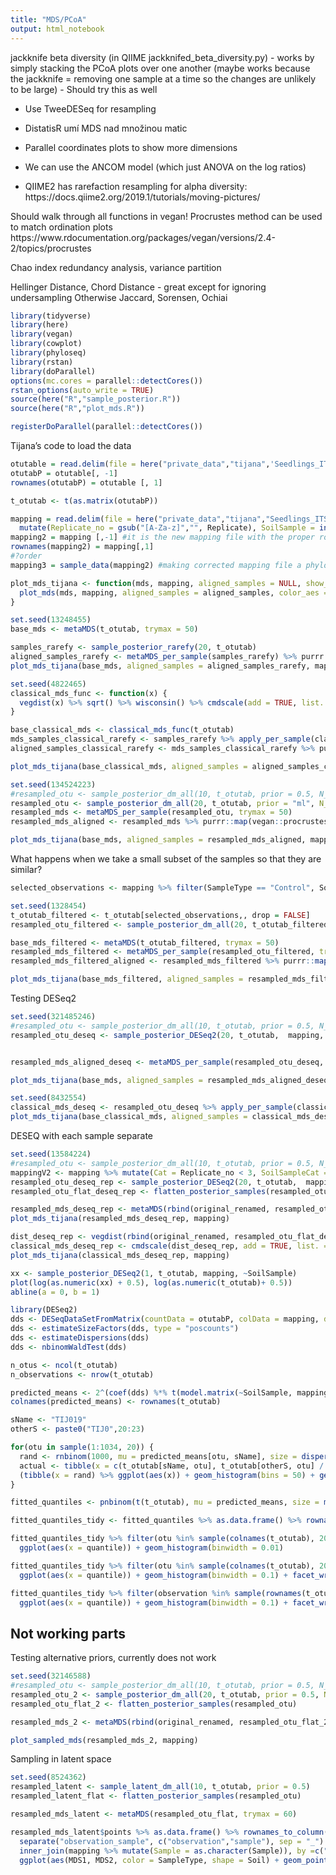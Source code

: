 ---
title: "MDS/PCoA"
output: html_notebook
---

jackknife beta diversity (in QIIME jackknifed_beta_diversity.py) - works by simply stacking the PCoA plots over one another (maybe works because the jackknife = removing one sample at a time so the changes are unlikely to be large) - Should try this as well

- Use TweeDESeq for resampling

- DistatisR umí MDS nad množinou matic

- Parallel coordinates plots to show more dimensions

- We can use the ANCOM model (which just ANOVA on the log ratios)

- QIIME2 has rarefaction resampling for alpha diversity: https://docs.qiime2.org/2019.1/tutorials/moving-pictures/

Should walk through all functions in vegan!
Procrustes method can be used to match ordination plots
https://www.rdocumentation.org/packages/vegan/versions/2.4-2/topics/procrustes

Chao index
redundancy analysis, variance partition

Hellinger Distance, Chord Distance - great except for ignoring undersampling
Otherwise Jaccard, Sorensen, Ochiai


```{r setup}
library(tidyverse)
library(here)
library(vegan)
library(cowplot)
library(phyloseq)
library(rstan)
library(doParallel)
options(mc.cores = parallel::detectCores())
rstan_options(auto_write = TRUE)
source(here("R","sample_posterior.R"))
source(here("R","plot_mds.R"))

registerDoParallel(parallel::detectCores())
```

Tijana's code to load the data
```{r}
otutable = read.delim(file = here("private_data","tijana",'Seedlings_ITS2_otutab_ALL.csv'), sep = "\t") #reading the data I want to use
otutabP = otutable[, -1]
rownames(otutabP) = otutable [, 1]

t_otutab <- t(as.matrix(otutabP))

mapping = read.delim(file = here("private_data","tijana","Seedlings_ITS2_year1_mapping.csv"), sep = ",") %>%
  mutate(Replicate_no = gsub("[A-Za-z]","", Replicate), SoilSample = interaction(Soil, SampleType))
mapping2 = mapping [,-1] #it is the new mapping file with the proper row names, same as in previous case, here we added names from the mapping
rownames(mapping2) = mapping[,1]
#?order
mapping3 = sample_data(mapping2) #making corrected mapping file a phyloseq object

```

```{r}
plot_mds_tijana <- function(mds, mapping, aligned_samples = NULL, show_paths = "all") {
  plot_mds(mds, mapping, aligned_samples = aligned_samples, color_aes = SampleType, shape_aes = Soil, show_paths = show_paths)
}
```

```{r}
set.seed(13248455)
base_mds <- metaMDS(t_otutab, trymax = 50)

samples_rarefy <- sample_posterior_rarefy(20, t_otutab)
aligned_samples_rarefy <- metaMDS_per_sample(samples_rarefy) %>% purrr::map(vegan::procrustes, X = base_mds)
plot_mds_tijana(base_mds, aligned_samples = aligned_samples_rarefy, mapping)
```


```{r}
set.seed(4822465)
classical_mds_func <- function(x) {
  vegdist(x) %>% sqrt() %>% wisconsin() %>% cmdscale(add = TRUE, list. = TRUE)
}

base_classical_mds <- classical_mds_func(t_otutab)
mds_samples_classical_rarefy <- samples_rarefy %>% apply_per_sample(classical_mds_func)
aligned_samples_classical_rarefy <- mds_samples_classical_rarefy %>% purrr::map(vegan::procrustes, X = base_classical_mds)

plot_mds_tijana(base_classical_mds, aligned_samples = aligned_samples_classical_rarefy, mapping)
```


```{r}
set.seed(134524223)
#resampled_otu <- sample_posterior_dm_all(10, t_otutab, prior = 0.5, N_draws = "original") 
resampled_otu <- sample_posterior_dm_all(20, t_otutab, prior = "ml", N_draws = "original")
resampled_mds <- metaMDS_per_sample(resampled_otu, trymax = 50) 
resampled_mds_aligned <- resampled_mds %>% purrr::map(vegan::procrustes, X = base_mds)
```



```{r}
plot_mds_tijana(base_mds, aligned_samples = resampled_mds_aligned, mapping)
```

What happens when we take a small subset of the samples so that they are similar?

```{r}
selected_observations <- mapping %>% filter(SampleType == "Control", Soil == "Spruce") %>% pull("Sample") %>% as.character()

set.seed(1328454)
t_otutab_filtered <- t_otutab[selected_observations,, drop = FALSE]
resampled_otu_filtered <- sample_posterior_dm_all(20, t_otutab_filtered, prior = "ml", N_draws = "original")

base_mds_filtered <- metaMDS(t_otutab_filtered, trymax = 50)
resampled_mds_filtered <- metaMDS_per_sample(resampled_otu_filtered, trymax = 50) 
resampled_mds_filtered_aligned <- resampled_mds_filtered %>% purrr::map(vegan::procrustes, X = base_mds_filtered)
```

```{r}
plot_mds_tijana(base_mds_filtered, aligned_samples = resampled_mds_filtered_aligned, mapping)
```

Testing DESeq2
```{r}
set.seed(321485246)
#resampled_otu <- sample_posterior_dm_all(10, t_otutab, prior = 0.5, N_draws = "original") 
resampled_otu_deseq <- sample_posterior_DESeq2(20, t_otutab,  mapping, ~SoilSample)


resampled_mds_aligned_deseq <- metaMDS_per_sample(resampled_otu_deseq, trymax = 50)  %>% purrr::map(vegan::procrustes, X = base_mds)

plot_mds_tijana(base_mds, aligned_samples = resampled_mds_aligned_deseq, mapping)
```

```{r}
set.seed(8432554)
classical_mds_deseq <- resampled_otu_deseq %>% apply_per_sample(classical_mds_func) %>% purrr::map(vegan::procrustes, X = base_classical_mds)
plot_mds_tijana(base_classical_mds, aligned_samples = classical_mds_deseq, mapping)
```

DESEQ with each sample separate

```{r}
set.seed(13584224)
#resampled_otu <- sample_posterior_dm_all(10, t_otutab, prior = 0.5, N_draws = "original") 
mappingV2 <- mapping %>% mutate(Cat = Replicate_no < 3, SoilSampleCat = interaction(SoilSample,Cat))
resampled_otu_deseq_rep <- sample_posterior_DESeq2(20, t_otutab,  mappingV2, ~SoilSampleCat)
resampled_otu_flat_deseq_rep <- flatten_posterior_samples(resampled_otu_deseq_rep)

resampled_mds_deseq_rep <- metaMDS(rbind(original_renamed, resampled_otu_flat_deseq_rep), trymax = 50)
plot_mds_tijana(resampled_mds_deseq_rep, mapping)
```


```{r}
dist_deseq_rep <- vegdist(rbind(original_renamed, resampled_otu_flat_deseq_rep)) %>% sqrt() %>% wisconsin()
classical_mds_deseq_rep <- cmdscale(dist_deseq_rep, add = TRUE, list. = TRUE)
plot_mds_tijana(classical_mds_deseq_rep, mapping)
```

```{r}
xx <- sample_posterior_DESeq2(1, t_otutab, mapping, ~SoilSample)
plot(log(as.numeric(xx) + 0.5), log(as.numeric(t_otutab)+ 0.5))
abline(a = 0, b = 1)
```


```{r}
library(DESeq2)
dds <- DESeqDataSetFromMatrix(countData = otutabP, colData = mapping, design = ~SoilSample)
dds <- estimateSizeFactors(dds, type = "poscounts")
dds <- estimateDispersions(dds)
dds <- nbinomWaldTest(dds)

```

```{r}
n_otus <- ncol(t_otutab)
n_observations <- nrow(t_otutab)

predicted_means <- 2^(coef(dds) %*% t(model.matrix(~SoilSample, mapping ))) * matrix(rep(sizeFactors(dds), each = n_otus), n_otus, n_observations)
colnames(predicted_means) <- rownames(t_otutab)

```


```{r}
sName <- "TIJ019"
otherS <- paste0("TIJ0",20:23)

for(otu in sample(1:1034, 20)) {
  rand <- rnbinom(1000, mu = predicted_means[otu, sName], size = dispersions(dds)[otu])
  actual <- tibble(x = c(t_otutab[sName, otu], t_otutab[otherS, otu] / sizeFactors(dds)[otherS]))
  (tibble(x = rand) %>% ggplot(aes(x)) + geom_histogram(bins = 50) + geom_vline(data = actual, aes(xintercept = x)) )%>% print()
}
```

```{r}
fitted_quantiles <- pnbinom(t(t_otutab), mu = predicted_means, size = matrix(rep(dispersions(dds), times = n_observations), n_otus, n_observations))

fitted_quantiles_tidy <- fitted_quantiles %>% as.data.frame() %>% rownames_to_column("otu") %>% gather("observation","quantile", -otu) 

fitted_quantiles_tidy %>% filter(otu %in% sample(colnames(t_otutab), 20)) %>%
  ggplot(aes(x = quantile)) + geom_histogram(binwidth = 0.01) 

fitted_quantiles_tidy %>% filter(otu %in% sample(colnames(t_otutab), 20)) %>%
  ggplot(aes(x = quantile)) + geom_histogram(binwidth = 0.1) + facet_wrap(~otu)

fitted_quantiles_tidy %>% filter(observation %in% sample(rownames(t_otutab), 20)) %>%
  ggplot(aes(x = quantile)) + geom_histogram(binwidth = 0.1) + facet_wrap(~observation)

```


## Not working parts
Testing alternative priors, currently does not work

```{r}
set.seed(32146588)
#resampled_otu <- sample_posterior_dm_all(10, t_otutab, prior = 0.5, N_draws = "original") 
resampled_otu_2 <- sample_posterior_dm_all(20, t_otutab, prior = 0.5, N_draws = "original")
resampled_otu_flat_2 <- flatten_posterior_samples(resampled_otu)

resampled_mds_2 <- metaMDS(rbind(original_renamed, resampled_otu_flat_2), trymax = 50)
```
```{r}
plot_sampled_mds(resampled_mds_2, mapping)
```

Sampling in latent space

```{r}
set.seed(8524362)
resampled_latent <- sample_latent_dm_all(10, t_otutab, prior = 0.5) 
resampled_latent_flat <- flatten_posterior_samples(resampled_otu)

resampled_mds_latent <- metaMDS(resampled_otu_flat, trymax = 60)
```



```{r}
resampled_mds_latent$points %>% as.data.frame() %>% rownames_to_column("observation_sample") %>%
  separate("observation_sample", c("observation","sample"), sep = "_")  %>% 
  inner_join(mapping %>% mutate(Sample = as.character(Sample)), by =c("observation" = "Sample")) %>%
  ggplot(aes(MDS1, MDS2, color = SampleType, shape = Soil) + geom_point() 
```

